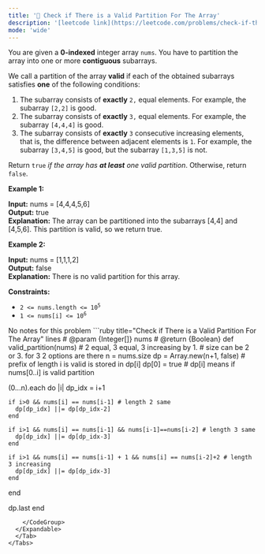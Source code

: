 ```yaml
---
title: '🧀 Check if There is a Valid Partition For The Array'
description: '[leetcode link](https://leetcode.com/problems/check-if-there-is-a-valid-partition-for-the-array/description/)'
mode: 'wide'
---
```

<Tabs>
  <Tab title="Question" icon="circle-question" iconType="regular">
    <Card>
      <p>You are given a <strong>0-indexed</strong> integer array <code>nums</code>. You have to partition the array into one or more <strong>contiguous</strong> subarrays.</p>  <p>We call a partition of the array <strong>valid</strong> if each of the obtained subarrays satisfies <strong>one</strong> of the following conditions:</p>  <ol>  <li>The subarray consists of <strong>exactly</strong> <code>2,</code> equal elements. For example, the subarray <code>[2,2]</code> is good.</li>  <li>The subarray consists of <strong>exactly</strong> <code>3,</code> equal elements. For example, the subarray <code>[4,4,4]</code> is good.</li>  <li>The subarray consists of <strong>exactly</strong> <code>3</code> consecutive increasing elements, that is, the difference between adjacent elements is <code>1</code>. For example, the subarray <code>[3,4,5]</code> is good, but the subarray <code>[1,3,5]</code> is not.</li> </ol>  <p>Return <code>true</code><em> if the array has <strong>at least</strong> one valid partition</em>. Otherwise, return <code>false</code>.</p>   <p><strong class="example">Example 1:</strong></p>   <strong>Input:</strong> nums = [4,4,4,5,6] <br/> <strong>Output:</strong> true <br/> <strong>Explanation:</strong> The array can be partitioned into the subarrays [4,4] and [4,5,6]. This partition is valid, so we return true.   <p><strong class="example">Example 2:</strong></p>   <strong>Input:</strong> nums = [1,1,1,2] <br/> <strong>Output:</strong> false <br/> <strong>Explanation:</strong> There is no valid partition for this array.    <p><strong>Constraints:</strong></p>  <ul>  <li><code>2 &lt;= nums.length &lt;= 10<sup>5</sup></code></li>  <li><code>1 &lt;= nums[i] &lt;= 10<sup>6</sup></code></li> </ul> 
    </Card>
  </Tab>
  <Tab title="Solution" icon="lightbulb" iconType="regular" >
    <Card>
      No notes for this problem
    </Card>
  <Expandable title="code">
    <CodeGroup dropdown>
```ruby title="Check if There is a Valid Partition For The Array" lines
# @param {Integer[]} nums
# @return {Boolean}
def valid_partition(nums)
  # 2 equal, 3 equal, 3 increasing by 1.
  # size can be 2 or 3. for 3 2 options are there
  n = nums.size
  dp = Array.new(n+1, false) # prefix of length i is valid is stored in dp[i]
  dp[0] = true # dp[i] means if nums[0..i] is valid partition
  
  (0...n).each do |i|
    dp_idx = i+1

    if i>0 && nums[i] == nums[i-1] # length 2 same
      dp[dp_idx] ||= dp[dp_idx-2]
    end

    if i>1 && nums[i] == nums[i-1] && nums[i-1]==nums[i-2] # length 3 same
      dp[dp_idx] ||= dp[dp_idx-3]
    end

    if i>1 && nums[i] == nums[i-1] + 1 && nums[i] == nums[i-2]+2 # length 3 increasing
      dp[dp_idx] ||= dp[dp_idx-3]
    end
  end

  dp.last
end
```
    </CodeGroup>
  </Expandable>
  </Tab>
</Tabs>